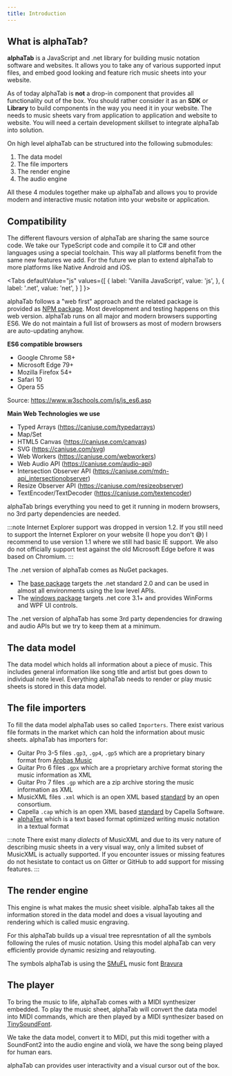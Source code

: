 ```yaml
---
title: Introduction
---
```


## What is alphaTab?

**alphaTab** is a JavaScript and .net library for building music notation software and websites. It allows you to take any of 
various supported input files, and embed good looking and feature rich music sheets into your website.

As of today alphaTab is **not** a drop-in component that provides all functionality out of the box. You should rather consider it as 
an **SDK** or **Library** to build components in the way you need it in your website. The needs to music sheets vary from application to application 
and website to website. You will need a certain development skillset to integrate alphaTab into solution.

On high level alphaTab can be structured into the following submodules: 

1. The data model
2. The file importers
3. The render engine
4. The audio engine

All these 4 modules together make up alphaTab and allows you to provide modern and interactive music notation into your website or application. 

## Compatibility

The different flavours version of alphaTab are sharing the same source code. 
We take our TypeScript code and compile it to C# and other languages using a special toolchain.
This way all platforms benefit from the same new features we add. For the future we plan to extend alphaTab to more platforms like Native Android and iOS.


<Tabs
  defaultValue="js"
  values={[
    { label: 'Vanilla JavaScript', value: 'js', },
    { label: '.net', value: 'net', }
  ]
}>
<TabItem value="js">

alphaTab follows a "web first" approach and the related package is provided as [NPM package](https://www.npmjs.com/package/@coderline/alphatab). Most development and testing happens on this web version.
alphaTab runs on all major and modern browsers supporting ES6. We do not maintain a full list
of browsers as most of modern browsers are auto-updating anyhow. 

**ES6 compatible browsers**

* Google Chrome 58+
* Microsoft Edge 79+
* Mozilla Firefox 54+
* Safari 10
* Opera 55

Source: https://www.w3schools.com/js/js_es6.asp

**Main Web Technologies we use**

* Typed Arrays (https://caniuse.com/typedarrays)
* Map/Set
* HTML5 Canvas (https://caniuse.com/canvas)
* SVG (https://caniuse.com/svg)
* Web Workers (https://caniuse.com/webworkers)
* Web Audio API (https://caniuse.com/audio-api)
* Intersection Observer API (https://caniuse.com/mdn-api_intersectionobserver)
* Resize Observer API (https://caniuse.com/resizeobserver)
* TextEncoder/TextDecoder (https://caniuse.com/textencoder)

alphaTab brings everything you need to get it running in modern browsers, no 3rd party dependencies are needed.

:::note
Internet Explorer support was dropped in version 1.2. If you still need to 
support the Internet Explorer on your website (I hope you don't 😅) I recommend
to use version 1.1 where we still had basic IE support. We also do not officially support test against the
old Microsoft Edge before it was based on Chromium.
:::

</TabItem>
<TabItem value="net">

The .net version of alphaTab comes as NuGet packages. 

- The [base package](https://www.nuget.org/packages/AlphaTab) targets the .net standard 2.0 and can be used in almost all environments using the low level APIs.
- The [windows package](https://www.nuget.org/packages/AlphaTab.Window) targets .net core 3.1+ and provides WinForms and WPF UI controls.

The .net version of alphaTab has some 3rd party dependencies for drawing and audio APIs but we try to keep them at a minimum. 

</TabItem>
</Tabs>



## The data model 
The data model which holds all information about a piece of music. This includes general information like
song title and artist but goes down to individual note level. Everything alphaTab needs to render or play music sheets
is stored in this data model. 

## The file importers
To fill the data model alphaTab uses so called `Importers`. There exist various file formats in the market which can hold
the information about music sheets. alphaTab has importers for: 

* Guitar Pro 3-5 files `.gp3`, `.gp4`, `.gp5` which are a proprietary binary format from [Arobas Music](https://www.guitar-pro.com/en/index.php?pg=about)
* Guitar Pro 6 files `.gpx` which are a proprietary archive format storing the music information as XML 
* Guitar Pro 7 files `.gp` which are a zip archive storing the music information as XML
* MusicXML files `.xml` which is an open XML based [standard](https://www.musicxml.com/) by an open consortium. 
* Capella `.cap` which is an open XML based [standard](https://www.capella.de/CapXML/3.0/) by Capella Software. 
* [alphaTex](/docs/alphaTex/introduction) which is a text based format optimized writing music notation in a textual format

:::note
There exist many *dialects* of MusicXML and due to its very nature of describing music sheets in a very visual way, 
only a limited subset of MusicXML is actually supported. If you encounter issues or missing features do not hesistate
to contact us on Gitter or GitHub to add support for missing features. 
:::

## The render engine
This engine is what makes the music sheet visible. alphaTab takes all the information stored in the data model 
and does a visual layouting and rendering which is called music engraving.

For this alphaTab builds up a visual tree represntation of all the symbols following the rules of music notation. 
Using this model alphaTab can very efficiently provide dynamic resizing and relayouting. 

The symbols alphaTab is using the [SMuFL](https://www.smufl.org/) music font [Bravura](https://github.com/steinbergmedia/bravura)

## The player
To bring the music to life, alphaTab comes with a MIDI synthesizer embedded. To play the music sheet, alphaTab will convert the data model
into MIDI commands, which are then played by a MIDI synthesizer based on [TinySoundFont](https://github.com/schellingb/TinySoundFont).

We take the data model, convert it to MIDI, put this midi together with a SoundFont2 into the audio engine and violà, we have the 
song being played for human ears. 

alphaTab can provides user interactivity and a visual cursor out of the box.